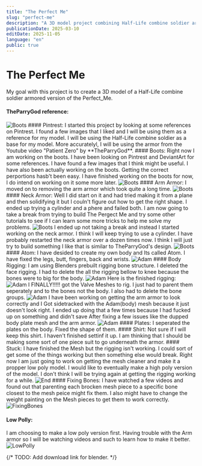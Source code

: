 ```yaml
---
title: "The Perfect Me"
slug: "perfect-me"
description: "A 3D model project combining Half-Life combine soldier armor with a custom character"
publicationDate: 2025-03-10
editDate: 2025-11-05
language: "en"
public: true
---
```


# The Perfect Me
My goal with this project is to create a 3D model of a Half-Life combine soldier armored
version of the Perfect_Me.
#### TheParryGod reference:
<Image src={TheParryGod} alt="Boots" width={500} height={300} />
#### Pintrest:
I started this project by looking at some references on Pintrest. I found a few images that I liked and
I will be using them as a reference for my model. I will be using the Half-Life combine soldier as a base
for my model. More accuratelyl, I will be using the armor from the Youtube video "Patient Zero"
by **TheParryGod**.
#### Boots:
Right now I am working on the boots. I have been looking on Pintrest and DeviantArt for some
references. I have found a few images that I think might be useful.
 I have also been actually working on the boots. Getting the correct perportions hasb't been easy.
 I have finished working on the boots for now, I do intend on working on it some more later.
<Image src={Boots} alt="Boots" width={500} height={300} />
#### Arm Armor:
 I moved on to removing the arm armor which took quite a long time.
<Image src={ArmArmorR} alt="Boots" width={500} height={300} />
#### Neck Armor:
Well I did start on it and had tried making it from a plane and then solidifying it but I couln't figure out
how to get the right shape. I ended up trying a cylinder and a phere and failed both.
I am now going to take a break from trying to build The Pergect Me and try some other tutorials to see if I can
learn some more tricks to help me solve my problems.
<Image src={NeckArmor} alt="Boots" width={500} height={300} />
I ended up not taking a break and instead I started working on the neck armor. I think I will keep trying to 
use a cylinder. I have probably restarted the neck armor over a dozen times now.
I think I will just try to build something I like that is similar to TheParryGod's design.
<Image src={NeckK} alt="Boots" width={500} height={300} />
#### Atom:
I have desided to create my own body and Its called Atom. I have fixed the legs, butt, fingers, back and wrists.
<Image src={Adam} alt="Adam" width={500} height={300} />
#### Body Rigging:
I am using Blenders prebuilt rigging bone structure. I deleted the face rigging. I had to delete the all the rigging bellow to knee
because the bones were to big for the body.
<Image src={BodyRig} alt="Adam" width={500} height={300} />
Here is the finished rigging:
<Image src={BodyRigF} alt="Adam" width={500} height={300} />
I FINALLY!!!!! got the Valve Meshes to rig. I just had to parent them seperately and to the bones not the body.
I also had to delete the bone groups.
<Image src={FinallyRigged} alt="Adam" width={500} height={300} />
I have been working on getting the arm armor to look correctly and I Got sidetracked with the Adam(body) mesh 
because it just doesn't look right. I ended up doing that a few times because I had fucked up on something and didn't save After
fixing a few issues like the dupped body plate mesh and the arm armor.
<Image src={WallHammerRef} alt="Adam" width={500} height={300} />
#### Plates:
I seperated the plates on the body. Fixed the shape of them.
#### Shirt:
Not sure if I will keep this shirt. I haven't finished settinf it up. I am thinking 
that I should be making some sort of one piece suit to go underneath the armor.
#### Stuck:
I have finished the Mesh but the rigging isn't working. I could sort of get some of the things working but then something else
would break. Right now I am just going to work on getting the mesh cleaner and make it a propper low poly model.
I would like to eventually make a high poly version of the model. I don't think I will be trying again at getting the rigging working for a while.
<Image src={End} alt="End" width={500} height={300} />
#### Fixing Bones:
I have watched a few videos and found out that parenting each brocken mesh piece to a specific bone closest to the mesh peice might fix them.
I also might have to change the weight painting on the Mesh pieces to get them to work correctly.
<Image src={FBones} alt="FixingBones" width={500} height={300} />

#### Low Polly:
I am choosing to make a low poly version first. Having trouble with the Arm armor so I will be 
watching videos and such to learn how to make it better.
<Image src={LowPolly} alt="LowPolly" width={500} height={300} />

 {/*
 TODO:
 Add download link for blender.
 */}